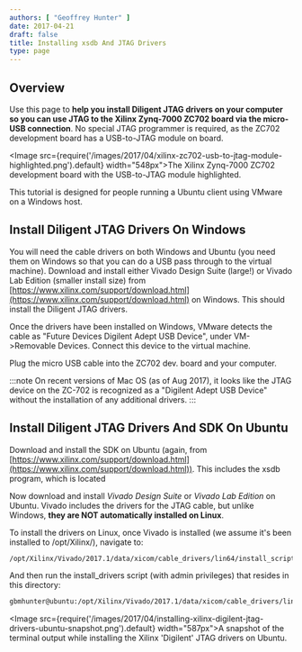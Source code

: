 ```yaml
---
authors: [ "Geoffrey Hunter" ]
date: 2017-04-21
draft: false
title: Installing xsdb And JTAG Drivers
type: page
---
```


## Overview

Use this page to **help you install Diligent JTAG drivers on your computer so you can use JTAG to the Xilinx Zynq-7000 ZC702 board via the micro-USB connection**. No special JTAG programmer is required, as the ZC702 development board has a USB-to-JTAG module on board.

<Image src={require('/images/2017/04/xilinx-zc702-usb-to-jtag-module-highlighted.png').default} width="548px">The Xilinx Zynq-7000 ZC702 development board with the USB-to-JTAG module highlighted.</Image>

This tutorial is designed for people running a Ubuntu client using VMware on a Windows host.

## Install Diligent JTAG Drivers On Windows

You will need the cable drivers on both Windows and Ubuntu (you need them on Windows so that you can do a USB pass through to the virtual machine). Download and install either Vivado Design Suite (large!) or Vivado Lab Edition (smaller install size) from [https://www.xilinx.com/support/download.html](https://www.xilinx.com/support/download.html) on Windows. This should install the Diligent JTAG drivers.

Once the drivers have been installed on Windows, VMware detects the cable as "Future Devices Digilent Adept USB Device", under VM->Removable Devices. Connect this device to the virtual machine.

Plug the micro USB cable into the ZC702 dev. board and your computer.

:::note
On recent versions of Mac OS (as of Aug 2017), it looks like the JTAG device on the ZC-702 is recognized as a "Digilent Adept USB Device" without the installation of any additional drivers.
:::

## Install Diligent JTAG Drivers And SDK On Ubuntu

Download and install the SDK on Ubuntu (again, from [https://www.xilinx.com/support/download.html](https://www.xilinx.com/support/download.html)). This includes the xsdb program, which is located

Now download and install _Vivado Design Suite_ or _Vivado Lab Edition_ on Ubuntu. Vivado includes the drivers for the JTAG cable, but unlike Windows, **they are NOT automatically installed on Linux**.

To install the drivers on Linux, once Vivado is installed (we assume it's been installed to /opt/Xilinx/), navigate to:

```sh    
/opt/Xilinx/Vivado/2017.1/data/xicom/cable_drivers/lin64/install_script/install_drivers
```

And then run the install_drivers script (with admin privileges) that resides in this directory:

```sh    
gbmhunter@ubuntu:/opt/Xilinx/Vivado/2017.1/data/xicom/cable_drivers/lin64/install_script/install_drivers$ sudo ./install_drivers
```

<Image src={require('/images/2017/04/installing-xilinx-digilent-jtag-drivers-ubuntu-snapshot.png').default} width="587px">A snapshot of the terminal output while installing the Xilinx 'Digilent' JTAG drivers on Ubuntu.</Image>
